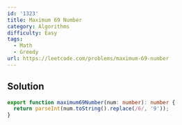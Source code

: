 ```yaml
---
id: '1323'
title: Maximum 69 Number
category: Algorithms
difficulty: Easy
tags:
  - Math
  - Greedy
url: https://leetcode.com/problems/maximum-69-number
---
```


## Solution

```typescript showLineNumbers
export function maximum69Number(num: number): number {
  return parseInt(num.toString().replace(/6/, '9'));
}
```
